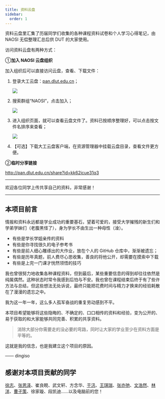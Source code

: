 ```yaml
---
title: 资料云盘
sidebar:
  order: 1
---
```


资料云盘里汇集了历届同学们收集的各种课程资料试卷和个人学习心得笔记，由 NAOSI 无偿整理汇总后供 DUT 的大家使用。

访问资料云盘有两种方式：

①**加入 NAOSI 云盘组织**

加入组织后可以直接访问云盘，查看、下载文件：

1. 登录大工云盘：[pan.dlut.edu.cn](http://pan.dlut.edu.cn)；

   ![](../../../assets/images/pan1.jpg)

2. 搜索群组“NAOSI”，点击加入；

   ![](../../../assets/images/pan2.jpg)

3. 进入组织页面，就可以查看云盘文件了。资料已按顺序整理好，可以点击按文件名排序来查看；

   ![](../../../assets/images/pan3.jpg)

4. 【可选】下载大工云盘客户端，在资源管理器中挂载云盘目录，查看文件更方便。

②**临时分享链接**

http://pan.dlut.edu.cn/share?id=kk62icue31q3

***

欢迎各位同学上传共享自己的资料，非常感谢！

***

## 本项目前言

情报和资料永远都是学业成功的重要基石，望着可爱的，接受大学摧残的新生们和学弟学妹们（老腹黑怪了），身为学长不由生出一种母性（淦）。

- 有些是学长学姐亲传的资料
- 有些是你寻找很久的电子参考书
- 有些是前人细心雕琢出的大作业，放在个人的 GitHub 仓库中，渐渐被遗忘；
- 有些是历年真题，前人费尽心思收集，善良的将他公开，却需要在摸索中下载
- 有些是上完一门课才恍然领悟的技巧

我也曾很努力地收集各种课程资料，但到最后，某些重要信息的得到却往往依然是纯属偶然。这种状态时常令我感到后怕与不安。我也曾在课程结束后终于有了些许方法与总结，但这些想法无处诉说，最终只能把花费时间与精力才换来的经验耗散在了漫漫的遗忘之中。

我为这一年一年，这么多人孤军奋战的重复劳动感到不平。

本项目希望能够将这些隐晦的、不确定的、口口相传的资料和经验，变为公开的、易于获取的和大家能够共同完善、积累的共享资料。

> 消除大部分你需要走的没必要的弯路，同时让大家的学业至少在资料方面是平等的。

这就是我的信念，也是我建立这个项目的原因。

—— dingiso

## 感谢对本项目贡献的同学

[徐志](https://github.com/1999John)、[张恩泽](https://github.com/FrancisGrace)、崔良睍、武文轩、方念华、[于汛](https://github.com/JFJ-yx)、[王琪瑞](https://github.com/ChrisWang13)、[张亦弛](https://github.com/Augists)、[文浩然](https://saurlax.com/)、[林洋](https://linyang.ink/)、[曹子策](https://lentinel.link/)、徐家璇、段凯迪……以及电脑前的您！
